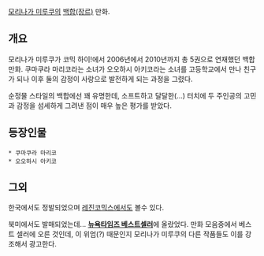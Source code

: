 [[모리나가 미루쿠]]의 [[백합(장르)]] 만화.

== 개요 ==
모리나가 미루쿠가 코믹 하이!에서 2006년에서 2010년까지 총 5권으로 연재했던 백합 만화.  쿠마쿠라 마리코라는 소녀가 오오하시 아키코라는 소녀를 고등학교에서 만나 친구가 되나 이후 둘의 감정이 사랑으로 발전하게 되는 과정을 그렸다.

순정물 스타일의 백합에선 꽤 유명한데, 소프트하고 달달한(...) 터치에 두 주인공의 고민과 감정을 섬세하게 그려낸 점이 매우 높은 평가를 받았다.

== 등장인물 ==
 * 쿠마쿠라 마리코
 * 오오하시 아키코

== 그외 ==
한국에서도 정발되었으며 [[레진코믹스]]에서도 볼수 있다.

북미에서도 발매되었는데... '''[http://www.nytimes.com/best-sellers-books/2013-01-27/manga/list.html 뉴욕타임즈 베스트셀러]'''에 올랐었다.  만화 모음중에서 베스트 셀러에 오른 것인데, 이 위엄(?) 때문인지 모리나가 미루쿠의 다른 작품들도 이를 강조해서 광고한다.
